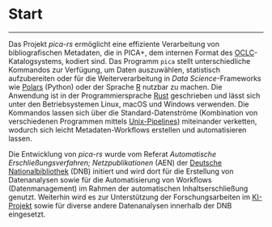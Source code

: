 # Start {.unnumbered .hide}

<hr />

Das Projekt *pica-rs* ermöglicht eine effiziente Verarbeitung von
bibliografischen Metadaten, die in PICA+, dem internen Format des
[OCLC]-Katalogsystems, kodiert sind. Das Programm `pica` stellt
unterschiedliche Kommandos zur Verfügung, um Daten auszuwählen,
statistisch aufzubereiten oder für die Weiterverarbeitung in *Data
Science*-Frameworks wie [Polars] (Python) oder der Sprache [R] nutzbar
zu machen. Die Anwendung ist in der Programmiersprache [Rust]
geschrieben und lässt sich unter den Betriebsystemen Linux, macOS und
Windows verwenden. Die Kommandos lassen sich über die
Standard-Datenströme (Kombination von verschiedenen Programmen mittels
[Unix-Pipelines]) miteinander verketten, wodurch sich leicht
Metadaten-Workflows erstellen und automatisieren lassen.

Die Entwicklung von *pica-rs* wurde vom Referat *Automatische
Erschließungsverfahren; Netzpublikationen* (AEN) der [Deutsche
Nationalbibliothek](DNB) (DNB) initiert und wird dort für die
Erstellung von Datenanalysen sowie für die Automatisierung von
Workflows (Datenmanagement) im Rahmen der automatischen
Inhaltserschließung genutzt. Weiterhin wird es zur Unterstützung der
Forschungsarbeiten im [KI-Projekt] sowie für diverse andere
Datenanalysen innerhalb der DNB eingesetzt.

[DNB]: https://www.dnb.de
[KI-Projekt]: https://www.dnb.de/ki-projekt
[OCLC]: https://www.oclc.org
[Polars]: https://polar.rs
[R]: https://www.r-project.org
[Rust]: https://www.rust-lang.org/
[Unix-Pipelines]: https://de.wikipedia.org/wiki/Pipeline_(Unix)
